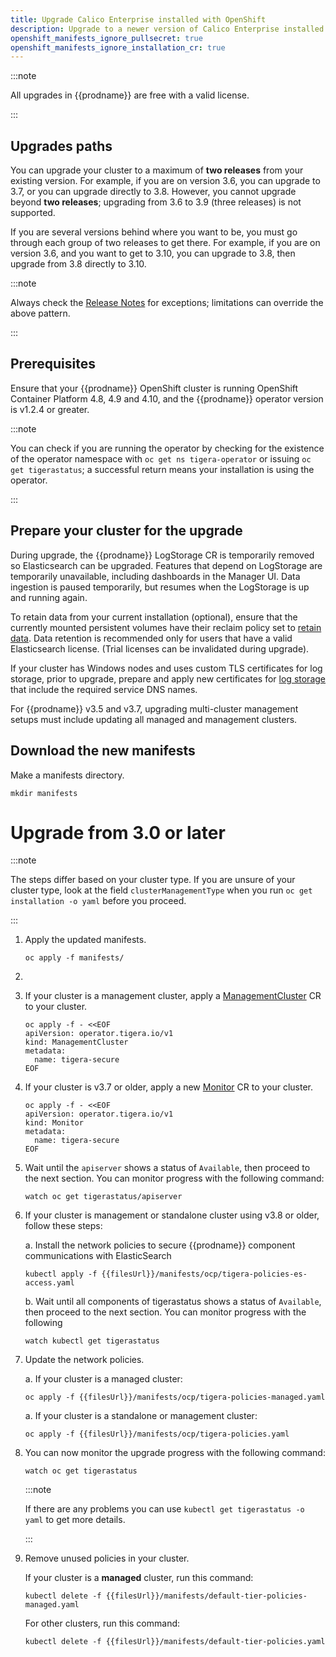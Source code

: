 ```yaml
---
title: Upgrade Calico Enterprise installed with OpenShift
description: Upgrade to a newer version of Calico Enterprise installed with OpenShift.
openshift_manifests_ignore_pullsecret: true
openshift_manifests_ignore_installation_cr: true
---
```



:::note

All upgrades in {{prodname}} are free with a valid license.

:::

## Upgrades paths

You can upgrade your cluster to a maximum of **two releases** from your existing version. For example, if you are on version 3.6, you can upgrade to 3.7, or you can upgrade directly to 3.8. However, you cannot upgrade beyond **two releases**; upgrading from 3.6 to 3.9 (three releases) is not supported.

If you are several versions behind where you want to be, you must go through each group of two releases to get there. For example, if you are on version 3.6, and you want to get to 3.10, you can upgrade to 3.8, then upgrade from 3.8 directly to 3.10.

:::note

Always check the [Release Notes](../../../release-notes/index.mdx) for exceptions; limitations can override the above pattern.

:::

## Prerequisites

Ensure that your {{prodname}} OpenShift cluster is running OpenShift Container Platform
4.8, 4.9 and 4.10, and the {{prodname}} operator version is v1.2.4 or greater.

:::note

You can check if you are running the operator by checking for the existence of the operator namespace
with `oc get ns tigera-operator` or issuing `oc get tigerastatus`; a successful return means your installation is
using the operator.

:::

## Prepare your cluster for the upgrade

During upgrade, the {{prodname}} LogStorage CR is temporarily removed so Elasticsearch can be upgraded. Features
that depend on LogStorage are temporarily unavailable, including dashboards in the Manager UI. Data ingestion is paused
temporarily, but resumes when the LogStorage is up and running again.

To retain data from your current installation (optional), ensure that the currently mounted persistent volumes
have their reclaim policy set to [retain data](https://kubernetes.io/docs/tasks/administer-cluster/change-pv-reclaim-policy/).
Data retention is recommended only for users that have a valid Elasticsearch license. (Trial licenses can be invalidated
during upgrade).

If your cluster has Windows nodes and uses custom TLS certificates for log storage, prior to upgrade, prepare and apply new certificates for [log storage](../../../operations/comms/log-storage-tls.mdx) that include the required service DNS names.

For {{prodname}} v3.5 and v3.7, upgrading multi-cluster management setups must include updating all managed and management clusters.

## Download the new manifests

Make a manifests directory.

```bash-plain-text
mkdir manifests
```

<OpenshiftManifests />

# Upgrade from 3.0 or later

:::note

The steps differ based on your cluster type. If you are unsure of your cluster type, look at the field `clusterManagementType` when you run `oc get installation -o yaml` before you proceed.

:::

1. Apply the updated manifests.

   ```bash-plain-text
   oc apply -f manifests/
   ```

1. <OpenShiftPrometheusOperator operation='upgrade' />

1. If your cluster is a management cluster, apply a [ManagementCluster](../../../reference/installation/api.mdx#operator.tigera.io/v1.ManagementCluster)
   CR to your cluster.

   ```bash-plain-text
   oc apply -f - <<EOF
   apiVersion: operator.tigera.io/v1
   kind: ManagementCluster
   metadata:
     name: tigera-secure
   EOF
   ```

1. If your cluster is v3.7 or older, apply a new [Monitor](../../../reference/installation/api.mdx#operator.tigera.io/v1.Monitor)
   CR to your cluster.

   ```bash-plain-text
   oc apply -f - <<EOF
   apiVersion: operator.tigera.io/v1
   kind: Monitor
   metadata:
     name: tigera-secure
   EOF
   ```

1. Wait until the `apiserver` shows a status of `Available`, then proceed to the next section. You can monitor progress with the following command:

   ```bash-plain-text
   watch oc get tigerastatus/apiserver
   ```

1. If your cluster is management or standalone cluster using v3.8 or older, follow these steps:

   a. Install the network policies to secure {{prodname}} component communications with ElasticSearch

   ```bash-plain-text
   kubectl apply -f {{filesUrl}}/manifests/ocp/tigera-policies-es-access.yaml
   ```

   b. Wait until all components of tigerastatus shows a status of `Available`, then proceed to the next section. You can monitor progress with the following

   ```bash-plain-text
   watch kubectl get tigerastatus
   ```

1. Update the network policies.

   a. If your cluster is a managed cluster:

   ```bash-plain-text
   oc apply -f {{filesUrl}}/manifests/ocp/tigera-policies-managed.yaml
   ```

   a. If your cluster is a standalone or management cluster:

   ```bash-plain-text
   oc apply -f {{filesUrl}}/manifests/ocp/tigera-policies.yaml
   ```

1. You can now monitor the upgrade progress with the following command:

   ```bash-plain-text
   watch oc get tigerastatus
   ```

   :::note

   If there are any problems you can use `kubectl get tigerastatus -o yaml` to get more details.

   :::

1. Remove unused policies in your cluster.

   If your cluster is a **managed** cluster, run this command:

   ```bash-plain-text
   kubectl delete -f {{filesUrl}}/manifests/default-tier-policies-managed.yaml
   ```

   For other clusters, run this command:

   ```bash-plain-text
   kubectl delete -f {{filesUrl}}/manifests/default-tier-policies.yaml
   ```

